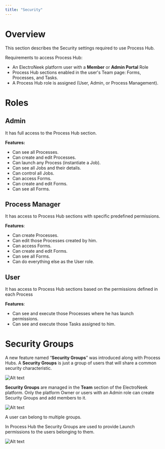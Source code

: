 ```yaml
---
title: "Security"
---
```

  

# Overview

This section describes the Security settings required to use Process Hub.

Requirements to access Process Hub:

*   An ElectroNeek platform user with a **Member** or **Admin Portal** Role
*   Process Hub sections enabled in the user's Team page: Forms, Processes, and Tasks.
*   A Process Hub role is assigned (User, Admin, or Process Management).

# Roles

## Admin

It has full access to the Process Hub section.

**Features:**

*   Can see all Processes.
*   Can create and edit Processes.
*   Can launch any Process (instantiate a Job).
*   Can see all Jobs and their details.
*   Can control all Jobs.
*   Can access Forms.
*   Can create and edit Forms.
*   Can see all Forms.

## Process Manager

It has access to Process Hub sections with specific predefined permissions.

**Features**:

*   Can create Processes.
*   Can edit those Processes created by him.
*   Can access Forms.
*   Can create and edit Forms.
*   Can see all Forms.
*   Can do everything else as the User role.

## User

It has access to Process Hub sections based on the permissions defined in each Process

**Features**:

*   Can see and execute those Processes where he has launch permissions.
*   Can see and execute those Tasks assigned to him.  
    

# Security Groups

A new feature named “**Security Groups**” was introduced along with Process Hubs. A **Security Groups** is just a group of users that will share a common security characteristic.

  
<img className="block" src="images/files_readme_io/_73d3bc9_SecurityGroups.gif" alt="Alt text" />

**Security Groups** are managed in the **Team** section of the ElectroNeek platform. Only the platform Owner or users with an Admin role can create Security Groups and add members to it.

  
<img className="block" src="images/files_readme_io/_1d054fe_Security_Groups__1.jpg" alt="Alt text" />

A user can belong to multiple groups.

In Process Hub the Security Groups are used to provide Launch permissions to the users belonging to them.

  
<img className="block" src="images/files_readme_io/_d4dd15d_Security_Groups__2.jpg" alt="Alt text" />  

